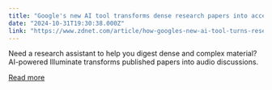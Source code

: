 ```yaml
---
title: "Google's new AI tool transforms dense research papers into accessible conversations - try it free"
date: "2024-10-31T19:30:38.000Z"
link: "https://www.zdnet.com/article/how-googles-new-ai-tool-turns-research-papers-into-audio-conversations-try-it-free/"
---
```


Need a research assistant to help you digest dense and complex material? AI-powered Illuminate transforms published papers into audio discussions.

[Read more](https://www.zdnet.com/article/how-googles-new-ai-tool-turns-research-papers-into-audio-conversations-try-it-free/)
